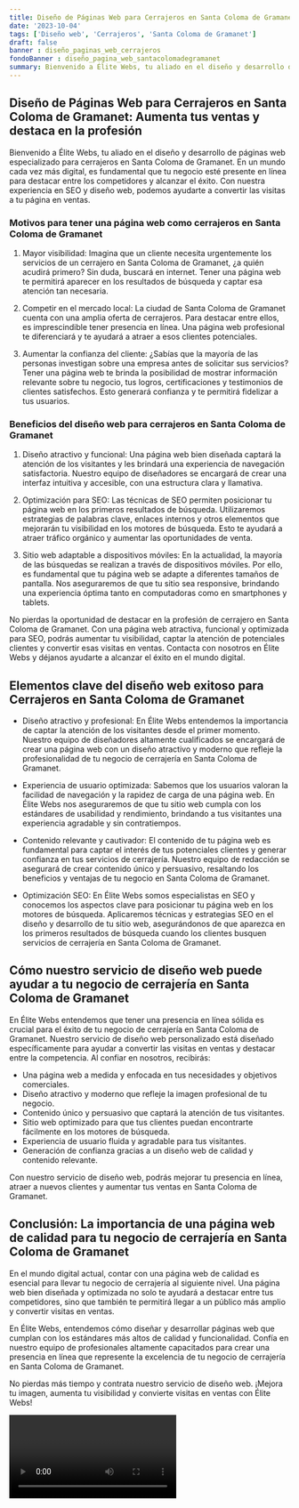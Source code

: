 ```yaml
---
title: Diseño de Páginas Web para Cerrajeros en Santa Coloma de Gramanet
date: '2023-10-04'
tags: ['Diseño web', 'Cerrajeros', 'Santa Coloma de Gramanet']
draft: false
banner : diseño_paginas_web_cerrajeros
fondoBanner : diseño_pagina_web_santacolomadegramanet
summary: Bienvenido a Élite Webs, tu aliado en el diseño y desarrollo de páginas web especializado para cerrajeros en Santa Coloma de Gramanet. En un mundo cada vez más digital, es fundamental que tu negocio esté presente en línea para destacar entre los competidores y alcanzar el éxito. Con nuestra experiencia en SEO y diseño web, podemos ayudarte a convertir las visitas a tu página en ventas.
---
```


## Diseño de Páginas Web para Cerrajeros en Santa Coloma de Gramanet: Aumenta tus ventas y destaca en la profesión

Bienvenido a Élite Webs, tu aliado en el diseño y desarrollo de páginas web especializado para cerrajeros en Santa Coloma de Gramanet. En un mundo cada vez más digital, es fundamental que tu negocio esté presente en línea para destacar entre los competidores y alcanzar el éxito. Con nuestra experiencia en SEO y diseño web, podemos ayudarte a convertir las visitas a tu página en ventas.

### Motivos para tener una página web como cerrajeros en Santa Coloma de Gramanet

1. Mayor visibilidad: Imagina que un cliente necesita urgentemente los servicios de un cerrajero en Santa Coloma de Gramanet, ¿a quién acudirá primero? Sin duda, buscará en internet. Tener una página web te permitirá aparecer en los resultados de búsqueda y captar esa atención tan necesaria.

2. Competir en el mercado local: La ciudad de Santa Coloma de Gramanet cuenta con una amplia oferta de cerrajeros. Para destacar entre ellos, es imprescindible tener presencia en línea. Una página web profesional te diferenciará y te ayudará a atraer a esos clientes potenciales.

3. Aumentar la confianza del cliente: ¿Sabías que la mayoría de las personas investigan sobre una empresa antes de solicitar sus servicios? Tener una página web te brinda la posibilidad de mostrar información relevante sobre tu negocio, tus logros, certificaciones y testimonios de clientes satisfechos. Esto generará confianza y te permitirá fidelizar a tus usuarios.

### Beneficios del diseño web para cerrajeros en Santa Coloma de Gramanet

1. Diseño atractivo y funcional: Una página web bien diseñada captará la atención de los visitantes y les brindará una experiencia de navegación satisfactoria. Nuestro equipo de diseñadores se encargará de crear una interfaz intuitiva y accesible, con una estructura clara y llamativa.

2. Optimización para SEO: Las técnicas de SEO permiten posicionar tu página web en los primeros resultados de búsqueda. Utilizaremos estrategias de palabras clave, enlaces internos y otros elementos que mejorarán tu visibilidad en los motores de búsqueda. Esto te ayudará a atraer tráfico orgánico y aumentar las oportunidades de venta.

3. Sitio web adaptable a dispositivos móviles: En la actualidad, la mayoría de las búsquedas se realizan a través de dispositivos móviles. Por ello, es fundamental que tu página web se adapte a diferentes tamaños de pantalla. Nos aseguraremos de que tu sitio sea responsive, brindando una experiencia óptima tanto en computadoras como en smartphones y tablets.

No pierdas la oportunidad de destacar en la profesión de cerrajero en Santa Coloma de Gramanet. Con una página web atractiva, funcional y optimizada para SEO, podrás aumentar tu visibilidad, captar la atención de potenciales clientes y convertir esas visitas en ventas. Contacta con nosotros en Élite Webs y déjanos ayudarte a alcanzar el éxito en el mundo digital.

<GifSeo />

<Cta />

## Elementos clave del diseño web exitoso para Cerrajeros en Santa Coloma de Gramanet

- Diseño atractivo y profesional: En Élite Webs entendemos la importancia de captar la atención de los visitantes desde el primer momento. Nuestro equipo de diseñadores altamente cualificados se encargará de crear una página web con un diseño atractivo y moderno que refleje la profesionalidad de tu negocio de cerrajería en Santa Coloma de Gramanet.

- Experiencia de usuario optimizada: Sabemos que los usuarios valoran la facilidad de navegación y la rapidez de carga de una página web. En Élite Webs nos aseguraremos de que tu sitio web cumpla con los estándares de usabilidad y rendimiento, brindando a tus visitantes una experiencia agradable y sin contratiempos.

- Contenido relevante y cautivador: El contenido de tu página web es fundamental para captar el interés de tus potenciales clientes y generar confianza en tus servicios de cerrajería. Nuestro equipo de redacción se asegurará de crear contenido único y persuasivo, resaltando los beneficios y ventajas de tu negocio en Santa Coloma de Gramanet.

- Optimización SEO: En Élite Webs somos especialistas en SEO y conocemos los aspectos clave para posicionar tu página web en los motores de búsqueda. Aplicaremos técnicas y estrategias SEO en el diseño y desarrollo de tu sitio web, asegurándonos de que aparezca en los primeros resultados de búsqueda cuando los clientes busquen servicios de cerrajería en Santa Coloma de Gramanet.

## Cómo nuestro servicio de diseño web puede ayudar a tu negocio de cerrajería en Santa Coloma de Gramanet

En Élite Webs entendemos que tener una presencia en línea sólida es crucial para el éxito de tu negocio de cerrajería en Santa Coloma de Gramanet. Nuestro servicio de diseño web personalizado está diseñado específicamente para ayudar a convertir las visitas en ventas y destacar entre la competencia. Al confiar en nosotros, recibirás:

- Una página web a medida y enfocada en tus necesidades y objetivos comerciales.
- Diseño atractivo y moderno que refleje la imagen profesional de tu negocio.
- Contenido único y persuasivo que captará la atención de tus visitantes.
- Sitio web optimizado para que tus clientes puedan encontrarte fácilmente en los motores de búsqueda.
- Experiencia de usuario fluida y agradable para tus visitantes.
- Generación de confianza gracias a un diseño web de calidad y contenido relevante.

Con nuestro servicio de diseño web, podrás mejorar tu presencia en línea, atraer a nuevos clientes y aumentar tus ventas en Santa Coloma de Gramanet.

## Conclusión: La importancia de una página web de calidad para tu negocio de cerrajería en Santa Coloma de Gramanet

En el mundo digital actual, contar con una página web de calidad es esencial para llevar tu negocio de cerrajería al siguiente nivel. Una página web bien diseñada y optimizada no solo te ayudará a destacar entre tus competidores, sino que también te permitirá llegar a un público más amplio y convertir visitas en ventas.

En Élite Webs, entendemos cómo diseñar y desarrollar páginas web que cumplan con los estándares más altos de calidad y funcionalidad. Confía en nuestro equipo de profesionales altamente capacitados para crear una presencia en línea que represente la excelencia de tu negocio de cerrajería en Santa Coloma de Gramanet.

No pierdas más tiempo y contrata nuestro servicio de diseño web. ¡Mejora tu imagen, aumenta tu visibilidad y convierte visitas en ventas con Élite Webs!

<Video />

<CtaBot job='Cerrajeros' city='Santa Coloma de Gramanet'/>

<Gmaps query='Santa Coloma de Gramanet+españa+maps' />